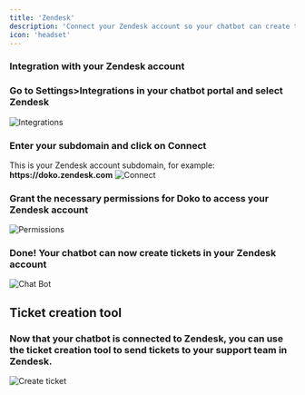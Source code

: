 ```yaml
---
title: 'Zendesk'
description: 'Connect your Zendesk account so your chatbot can create tickets in Zendesk.'
icon: 'headset'
---
```

### Integration with your Zendesk account

<Steps>
    <Step>
        <h3>Go to Settings>Integrations in your chatbot portal and select Zendesk</h3>
       <Frame>
  <img src="/images/zendesk.png" alt="Integrations" />
</Frame>
    </Step>
 <Step>
        <h3>Enter your subdomain and click on Connect</h3>
        <Note>This is your Zendesk account subdomain, for example: <b>https://doko.zendesk.com</b></Note>
       <Frame>
  <img src="/images/dominio-zendesk.png" alt="Connect" />
</Frame>
    </Step>
    <Step>
        <h3>Grant the necessary permissions for Doko to access your Zendesk account</h3>
       <Frame>
  <img src="/images/permisos-zendesk.png" alt="Permissions" />
 
</Frame>
    </Step>
    <Step>
        <h3>Done! Your chatbot can now create tickets in your Zendesk account</h3>
       <Frame>
  <img src="/images/conectado-zendesk.png" alt="Chat Bot" />
</Frame>
    </Step>
</Steps>


## Ticket creation tool

### Now that your chatbot is connected to Zendesk, you can use the ticket creation tool to send tickets to your support team in Zendesk.

<Frame>
  <img src="/images/soporte-zendesk.png" alt="Create ticket" />
</Frame>
